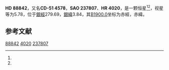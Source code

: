 {{Starbox begin
| name = HD 88842
}}
{{Starbox observe
| epoch = [[J2000.0|J2000.0]]
| constell = {{星座名待查}}<ref name=SIMBAD>{{cite web
 | url=http://simbad.u-strasbg.fr/simbad/sim-id?Ident=HR+4020
 | title=Pulsating variable Star
 | publisher=Centre de Données astronomiques de Strasbourg
 | work=SIMBAD
 | accessdate=2012-07-13
 | archive-date=2016-03-17
 | archive-url=https://web.archive.org/web/20160317234834/http://simbad.u-strasbg.fr/simbad/sim-id?Ident=HR+4020
 | dead-url=no
 }}</ref><ref name=DATA>{{cite web
 | url=http://vizier.u-strasbg.fr/viz-bin/VizieR-5?-out.add=.&-source=5050&-corr=PK=HR&-out.max=9999&HR=4020
 | title=VizieR Detailed Page
 | accessdate=2012-07-13
 | archive-date=2016-03-05
 | archive-url=https://web.archive.org/web/20160305220901/http://vizier.u-strasbg.fr/viz-bin/VizieR-5?-out.add=.&-source=5050&-corr=PK=HR&-out.max=9999&HR=4020
 | dead-url=no
 }}</ref>
| 星官 = 
| ra = {{RA|10|13|28}}<ref name=SIMBAD /><ref name=DATA />
| dec = {{DEC|-51|45|22}}<ref name=SIMBAD /><ref name=DATA />
| appmag_v = 5.78<ref name=SIMBAD /><ref name=DATA />
}}
{{Starbox character
| class = A3IV-V<ref name=SIMBAD /><ref name=DATA />
| b-v = 0.14<ref name=SIMBAD /><ref name=DATA />
| u-b = <ref name=SIMBAD /><ref name=DATA />
| r-i = <ref name=SIMBAD /><ref name=DATA />
| variable = 
}}
{{Starbox astrometry
| radial_v = 
| prop_mo_ra = 18
| parallax = 
| p_error = 
}}
{{Starbox catalog
| names =CD-51 4578，[[SAO星表|SAO]] 237807，[[HD星表|HD]] 88842，[[HR星表|HR]] 4020}}
{{Starbox reference |Simbad=HR+4020}}
{{Starbox end}}

'''HD 88842'''，又名'''CD-51 4578'''，'''SAO 237807'''、'''HR 4020'''，是一颗恒星<ref name=SIMBAD /><ref name=DATA />，视星等为5.78，位于[[銀道座標系|銀經]]279.69，[[銀道座標系|銀緯]]3.84，其[[B1900.0|B1900.0]]坐标为赤經{{RA|10|9|37.7}}，赤緯{{DEC|-51|3.84|38}}。

== 参考文献 ==
{{reflist}}

{{star-stub}}

[[Category:HD和HDE天體|88842]]
[[Category:HR天體|4020]]
[[Category:SAO天體|237807]]